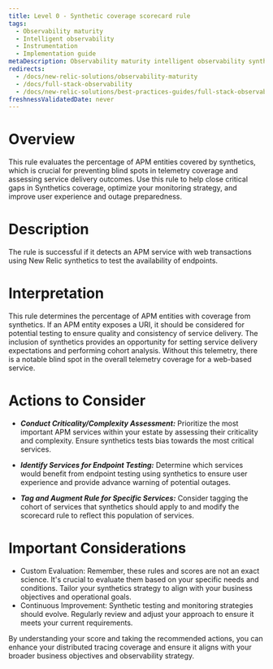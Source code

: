 ```yaml
---
title: Level 0 - Synthetic coverage scorecard rule
tags:
  - Observability maturity
  - Intelligent observability
  - Instrumentation
  - Implementation guide
metaDescription: Observability maturity intelligent observability synthetic coverage
redirects:
  - /docs/new-relic-solutions/observability-maturity
  - /docs/full-stack-observability
  - /docs/new-relic-solutions/best-practices-guides/full-stack-observability
freshnessValidatedDate: never
---
```


# Overview

This rule evaluates the percentage of APM entities covered by synthetics, which is crucial for preventing blind spots in telemetry coverage and assessing service delivery outcomes. Use this rule to help close critical gaps in Synthetics coverage, optimize your monitoring strategy, and improve user experience and outage preparedness.


# Description

The rule is successful if it detects an APM service with web transactions using New Relic synthetics to test the availability of endpoints.

# Interpretation

This rule determines the percentage of APM entities with coverage from synthetics. If an APM entity exposes a URI, it should be considered for potential testing to ensure quality and consistency of service delivery. The inclusion of synthetics provides an opportunity for setting service delivery expectations and performing cohort analysis. Without this telemetry, there is a notable blind spot in the overall telemetry coverage for a web-based service.

# Actions to Consider

- ***Conduct Criticality/Complexity Assessment:*** Prioritize the most important APM services within your estate by assessing their criticality and complexity. Ensure synthetics tests bias towards the most critical services.

- ***Identify Services for Endpoint Testing:*** Determine which services would benefit from endpoint testing using synthetics to ensure user experience and provide advance warning of potential outages.

- ***Tag and Augment Rule for Specific Services:*** Consider tagging the cohort of services that synthetics should apply to and modify the scorecard rule to reflect this population of services.


# Important Considerations

* Custom Evaluation: Remember, these rules and scores are not an exact science. It's crucial to evaluate them based on your specific needs and conditions. Tailor your synthetics strategy to align with your business objectives and operational goals.
* Continuous Improvement: Synthetic testing and monitoring strategies should evolve. Regularly review and adjust your approach to ensure it meets your current requirements.

By understanding your score and taking the recommended actions, you can enhance your distributed tracing coverage and ensure it aligns with your broader business objectives and observability strategy.
